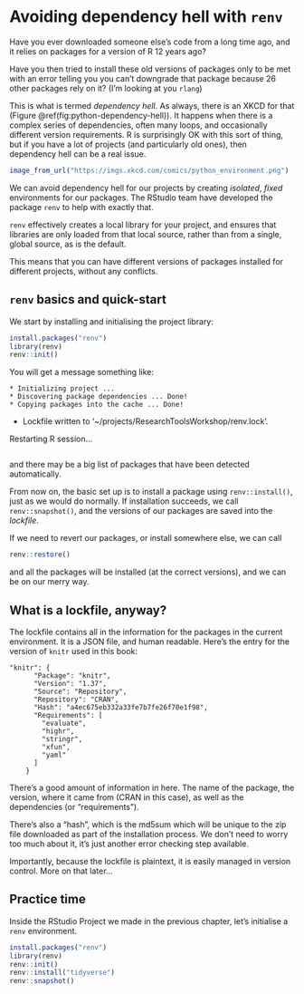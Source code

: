 # Avoiding dependency hell with `renv`

Have you ever downloaded someone else's code from a long time ago, and it relies
on packages for a version of R 12 years ago?

Have you then tried to install these old versions of packages only to be met
with an error telling you you can't downgrade that package because 26 other
packages rely on it? (I'm looking at you `rlang`)

This is what is termed *dependency hell*. As always, there is an XKCD for that
(Figure \@ref(fig:python-dependency-hell)). It happens when there is a complex
series of dependencies, often many loops, and occasionally different version
requirements. R is surprisingly OK with this sort of thing, but if you have a
lot of projects (and particularly old ones), then dependency hell can be a real
issue.

``` r
image_from_url("https://imgs.xkcd.com/comics/python_environment.png")
```

We can avoid dependency hell for our projects by creating *isolated*, *fixed*
environments for our packages. The RStudio team have developed the package
`renv` to help with exactly that.

`renv` effectively creates a local library for your project, and ensures that
libraries are only loaded from that local source, rather than from a single,
global source, as is the default.

This means that you can have different versions of packages installed for
different projects, without any conflicts.

## `renv` basics and quick-start

We start by installing and initialising the project library:

``` r
install.packages("renv")
library(renv)
renv::init()
```

You will get a message something like:

    * Initializing project ...
    * Discovering package dependencies ... Done!
    * Copying packages into the cache ... Done!

  - Lockfile written to '\~/projects/ResearchToolsWorkshop/renv.lock'.

Restarting R session...

``` 
```

and there may be a big list of packages that have been detected automatically.

From now on, the basic set up is to install a package using `renv::install()`,
just as we would do normally. If installation succeeds, we call
`renv::snapshot()`, and the versions of our packages are saved into the
*lockfile*.

If we need to revert our packages, or install somewhere else, we can call

``` r
renv::restore()
```

and all the packages will be installed (at the correct versions), and we can be
on our merry way.

## What is a lockfile, anyway?

The lockfile contains all in the information for the packages in the current
environment. It is a JSON file, and human readable. Here's the entry for the
version of `knitr` used in this book:

    "knitr": {
          "Package": "knitr",
          "Version": "1.37",
          "Source": "Repository",
          "Repository": "CRAN",
          "Hash": "a4ec675eb332a33fe7b7fe26f70e1f98",
          "Requirements": [
            "evaluate",
            "highr",
            "stringr",
            "xfun",
            "yaml"
          ]
        }

There's a good amount of information in here. The name of the package, the
version, where it came from (CRAN in this case), as well as the dependencies (or
"requirements").

There's also a "hash", which is the md5sum which will be unique to the zip file
downloaded as part of the installation process. We don't need to worry too much
about it, it's just another error checking step available.

Importantly, because the lockfile is plaintext, it is easily managed in version
control. More on that later...

## Practice time

Inside the RStudio Project we made in the previous chapter, let's initialise a
`renv` environment.

``` r
install.packages("renv")
library(renv)
renv::init()
renv::install("tidyverse")
renv::snapshot()
```
